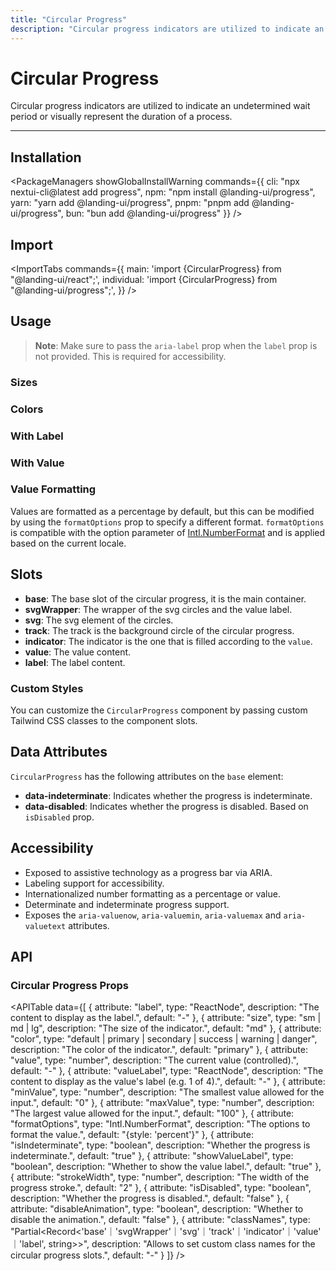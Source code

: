 ```yaml
---
title: "Circular Progress"
description: "Circular progress indicators are utilized to indicate an undetermined wait period or visually represent the duration of a process."
---
```



# Circular Progress

Circular progress indicators are utilized to indicate an undetermined wait period or visually represent the duration of a process.

<ComponentLinks component="progress" styles="circular-progress" storybook="circularprogress" reactAriaHook="useProgressBar" />

---

<CarbonAd/>

## Installation

<PackageManagers
  showGlobalInstallWarning
  commands={{
    cli: "npx nextui-cli@latest add progress",
    npm: "npm install @landing-ui/progress",
    yarn: "yarn add @landing-ui/progress",
    pnpm: "pnpm add @landing-ui/progress",
    bun: "bun add @landing-ui/progress"
  }}
/>


## Import

<ImportTabs
  commands={{
    main: 'import {CircularProgress} from "@landing-ui/react";',
    individual: 'import {CircularProgress} from "@landing-ui/progress";',
  }}
/>

## Usage

<CodeDemo title="Usage" files={circularProgressContent.usage} />

> **Note**: Make sure to pass the `aria-label` prop when the `label` prop is not provided. This is required for accessibility.

### Sizes

<CodeDemo title="Sizes" files={circularProgressContent.sizes} />

### Colors

<CodeDemo title="Colors" files={circularProgressContent.colors} />

### With Label

<CodeDemo title="With Label" files={circularProgressContent.label} />

### With Value

<CodeDemo title="With Value" files={circularProgressContent.value} />

### Value Formatting

Values are formatted as a percentage by default, but this can be modified by using the
`formatOptions` prop to specify a different format. `formatOptions` is compatible with the
option parameter of [Intl.NumberFormat](https://developer.mozilla.org/en-US/docs/Web/JavaScript/Reference/Global_Objects/Intl/NumberFormat) and is applied based on the current locale.

<CodeDemo
  title="Value Formatting"
  files={circularProgressContent.valueFormatting}
  highlightedLines="10"
/>

## Slots

- **base**: The base slot of the circular progress, it is the main container.
- **svgWrapper**: The wrapper of the svg circles and the value label.
- **svg**: The svg element of the circles.
- **track**: The track is the background circle of the circular progress.
- **indicator**: The indicator is the one that is filled according to the `value`.
- **value**: The value content.
- **label**: The label content.

### Custom Styles

You can customize the `CircularProgress` component by passing custom Tailwind CSS classes to the component slots.

<CodeDemo
  title="Custom Styles"
  files={circularProgressContent.customStyles}
  highlightedLines="9-12"
/>

<Spacer y={4} />

## Data Attributes

`CircularProgress` has the following attributes on the `base` element:

- **data-indeterminate**:
  Indicates whether the progress is indeterminate.
- **data-disabled**:
  Indicates whether the progress is disabled. Based on `isDisabled` prop.

<Spacer y={4} />

## Accessibility

- Exposed to assistive technology as a progress bar via ARIA.
- Labeling support for accessibility.
- Internationalized number formatting as a percentage or value.
- Determinate and indeterminate progress support.
- Exposes the `aria-valuenow`, `aria-valuemin`, `aria-valuemax` and `aria-valuetext` attributes.

<Spacer y={4} />

## API

### Circular Progress Props

<APITable
  data={[
    {
      attribute: "label",
      type: "ReactNode",
      description: "The content to display as the label.",
      default: "-"
    },
    {
      attribute: "size",
      type: "sm | md | lg",
      description: "The size of the indicator.",
      default: "md"
    },
    {
      attribute: "color",
      type: "default | primary | secondary | success | warning | danger",
      description: "The color of the indicator.",
      default: "primary"
    },
    {
      attribute: "value",
      type: "number",
      description: "The current value (controlled).",
      default: "-"
    },
    {
      attribute: "valueLabel",
      type: "ReactNode",
      description: "The content to display as the value's label (e.g. 1 of 4).",
      default: "-"
    },
    {
      attribute: "minValue",
      type: "number",
      description: "The smallest value allowed for the input.",
      default: "0"
    },
    {
      attribute: "maxValue",
      type: "number",
      description: "The largest value allowed for the input.",
      default: "100"
    },
    {
      attribute: "formatOptions",
      type: "Intl.NumberFormat",
      description: "The options to format the value.",
      default: "{style: 'percent'}"
    },
    {
      attribute: "isIndeterminate",
      type: "boolean",
      description: "Whether the progress is indeterminate.",
      default: "true"
    },
    {
      attribute: "showValueLabel",
      type: "boolean",
      description: "Whether to show the value label.",
      default: "true"
    },
    {
      attribute: "strokeWidth",
      type: "number",
      description: "The width of the progress stroke.",
      default: "2"
    },
    {
      attribute: "isDisabled",
      type: "boolean",
      description: "Whether the progress is disabled.",
      default: "false"
    },
    {
      attribute: "disableAnimation",
      type: "boolean",
      description: "Whether to disable the animation.",
      default: "false"
    },
    {
      attribute: "classNames",
      type: "Partial<Record<'base'｜'svgWrapper'｜'svg'｜'track'｜'indicator'｜'value'｜'label', string>>",
      description: "Allows to set custom class names for the circular progress slots.",
      default: "-"
    }
  ]}
/>
